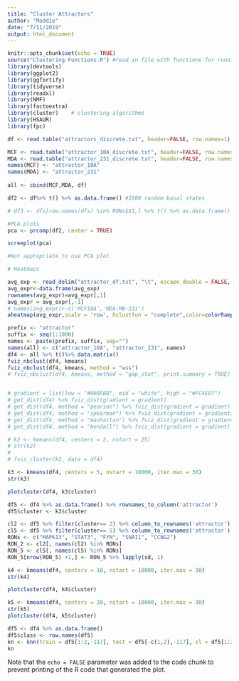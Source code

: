 ```yaml
---
title: "Cluster Attractors"
author: "Maddie"
date: "7/11/2019"
output: html_document
---
```


```r
knitr::opts_chunk$set(echo = TRUE)
source("Clustering Functions.R") #read in file with functions for running clusters
library(devtools)
library(ggplot2)
library(ggfortify)
library(tidyverse)
library(readxl)
library(NMF)
library(factoextra)
library(cluster)    # clustering algorithms
library(HSAUR)
library(fpc)

```


```r

df <- read.table("attractors_discrete.txt", header=FALSE, row.names=1) 

MCF <- read.table("attractor_10A_discrete.txt", header=FALSE, row.names = 1)
MDA <- read.table("attractor_231_discrete.txt", header=FALSE, row.names = 1)
names(MCF) <- "attractor_10A"
names(MDA) <- "attractor_231"
 
all <- cbind(MCF,MDA, df)

df2 <- df%>% t() %>% as.data.frame() #1000 random basal states

# df3 <- dfs[row.names(dfs) %in% RONs$X1,] %>% t() %>% as.data.frame()

```



```r
#PCA plots
pca <- prcomp(df2, center = TRUE)

screeplot(pca) 

#Not appropriate to use PCA plot

```

```r
# Heatmaps

avg_exp <- read_delim("attractor_df.txt", "\t", escape_double = FALSE, col_names = FALSE,  trim_ws = TRUE)
avg_expr<-data.frame(avg_exp)
rownames(avg_expr)=avg_expr[,1]
avg_expr = avg_expr[,-1]
# names(avg_expr)<-c('MCF10A','MDA-MB-231')
aheatmap(avg_expr,scale = 'row', hclustfun = "complete",color=colorRampPalette(c('navy','white','firebrick3'))(80),filename="heatmap.pdf")


```


```r
prefix <- "attractor"
suffix <- seq(1:1000)
names <- paste(prefix, suffix, sep="")
names(all) <- c("attractor_10A", "attractor_231", names)
df4 <- all %>% t()%>% data.matrix()
fviz_nbclust(df4, kmeans)
fviz_nbclust(df4, kmeans, method = "wss")
# fviz_nbclust(df4, kmeans, method = "gap_stat", print.summary = TRUE)


# gradient = list(low = "#00AFBB", mid = "white", high = "#FC4E07")
# get_dist(df4) %>% fviz_dist(gradient = gradient)
# get_dist(df4, method = "pearson") %>% fviz_dist(gradient = gradient)
# get_dist(df4, method = "spearman") %>% fviz_dist(gradient = gradient)
# get_dist(df4, method = "manhattan") %>% fviz_dist(gradient = gradient)
# get_dist(df4, method = "kendall") %>% fviz_dist(gradient = gradient)

# k2 <- kmeans(df4, centers = 2, nstart = 25)
# str(k2)
# 
# fviz_cluster(k2, data = df4)

k3 <- kmeans(df4, centers = 5, nstart = 10000, iter.max = 30)
str(k3)

plotcluster(df4, k3$cluster)

df5 <- df4 %>% as.data.frame() %>% rownames_to_column('attractor')
df5$cluster <- k3$cluster

cl2 <- df5 %>% filter(cluster== 2) %>% column_to_rownames('attractor')
cl5 <- df5 %>% filter(cluster== 5) %>% column_to_rownames('attractor')
RONs <- c("MAPK13", "STAT3", "FYN", "SNAI1", "CCNG2")
RON_2 <- cl2[, names(cl2) %in% RONs]
RON_5 <- cl5[, names(cl5) %in% RONs]
RON_5[nrow(RON_5) +1,] <- RON_5 %>% lapply(sd, 1)

```

```r
k4 <- kmeans(df4, centers = 10, nstart = 10000, iter.max = 30)
str(k4)

plotcluster(df4, k4$cluster)

```




```r
k5 <- kmeans(df4, centers = 20, nstart = 10000, iter.max = 30)
str(k5)
plotcluster(df4, k5$cluster)
```

```r
df5 <- df4 %>% as.data.frame()
df5$class <- row.names(df5)
kn <- knn(train = df5[1:2,-117], test = df5[-c(1,2),-117], cl = df5[1:2,]$class, k = 2)
kn

```

Note that the `echo = FALSE` parameter was added to the code chunk to prevent printing of the R code that generated the plot.
